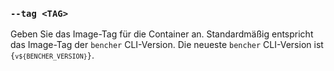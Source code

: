 
### `--tag <TAG>`

Geben Sie das Image-Tag für die Container an.
Standardmäßig entspricht das Image-Tag der `bencher` CLI-Version.
Die neueste `bencher` CLI-Version ist <code>{`v${BENCHER_VERSION}`}</code>.